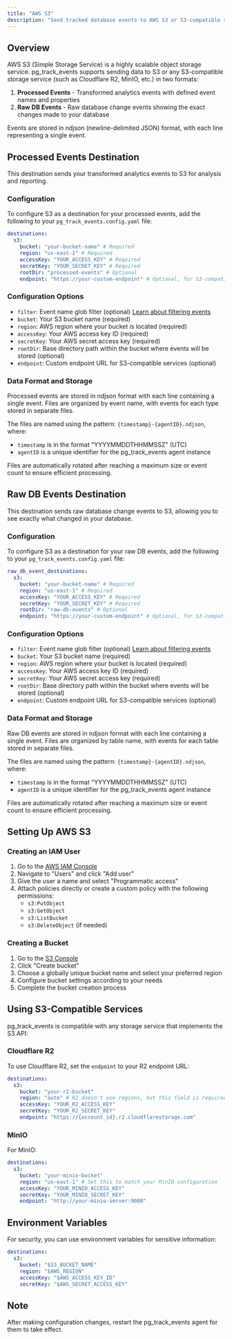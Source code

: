 ```yaml
---
title: "AWS S3"
description: "Send tracked database events to AWS S3 or S3-compatible storage for analytics and data warehousing"
---
```


## Overview

AWS S3 (Simple Storage Service) is a highly scalable object storage service. pg_track_events supports sending data to S3 or any S3-compatible storage service (such as Cloudflare R2, MinIO, etc.) in two formats:

1. **Processed Events** - Transformed analytics events with defined event names and properties
2. **Raw DB Events** - Raw database change events showing the exact changes made to your database

Events are stored in ndjson (newline-delimited JSON) format, with each line representing a single event.

## Processed Events Destination

This destination sends your transformed analytics events to S3 for analysis and reporting.

### Configuration

To configure S3 as a destination for your processed events, add the following to your `pg_track_events.config.yaml` file:

```yaml
destinations:
  s3:
    bucket: "your-bucket-name" # Required
    region: "us-east-1" # Required
    accessKey: "YOUR_ACCESS_KEY" # Required
    secretKey: "YOUR_SECRET_KEY" # Required
    rootDir: "processed-events" # Optional
    endpoint: "https://your-custom-endpoint" # Optional, for S3-compatible services
```

### Configuration Options

- `filter`: Event name glob filter (optional) [Learn about filtering events](/docs/destinations#destination-event-name-filters)
- `bucket`: Your S3 bucket name (required)
- `region`: AWS region where your bucket is located (required)
- `accessKey`: Your AWS access key ID (required)
- `secretKey`: Your AWS secret access key (required)
- `rootDir`: Base directory path within the bucket where events will be stored (optional)
- `endpoint`: Custom endpoint URL for S3-compatible services (optional)

### Data Format and Storage

Processed events are stored in ndjson format with each line containing a single event. Files are organized by event name, with events for each type stored in separate files.

The files are named using the pattern: `{timestamp}-{agentID}.ndjson`, where:
- `timestamp` is in the format "YYYYMMDDTHHMMSSZ" (UTC)
- `agentID` is a unique identifier for the pg_track_events agent instance

Files are automatically rotated after reaching a maximum size or event count to ensure efficient processing.

## Raw DB Events Destination

This destination sends raw database change events to S3, allowing you to see exactly what changed in your database.

### Configuration

To configure S3 as a destination for your raw DB events, add the following to your `pg_track_events.config.yaml` file:

```yaml
raw_db_event_destinations:
  s3:
    bucket: "your-bucket-name" # Required
    region: "us-east-1" # Required
    accessKey: "YOUR_ACCESS_KEY" # Required
    secretKey: "YOUR_SECRET_KEY" # Required
    rootDir: "raw-db-events" # Optional
    endpoint: "https://your-custom-endpoint" # Optional, for S3-compatible services
```

### Configuration Options

- `filter`: Event name glob filter (optional) [Learn about filtering events](/docs/destinations#destination-event-name-filters)
- `bucket`: Your S3 bucket name (required)
- `region`: AWS region where your bucket is located (required)
- `accessKey`: Your AWS access key ID (required)
- `secretKey`: Your AWS secret access key (required)
- `rootDir`: Base directory path within the bucket where events will be stored (optional)
- `endpoint`: Custom endpoint URL for S3-compatible services (optional)

### Data Format and Storage

Raw DB events are stored in ndjson format with each line containing a single event. Files are organized by table name, with events for each table stored in separate files.

The files are named using the pattern: `{timestamp}-{agentID}.ndjson`, where:
- `timestamp` is in the format "YYYYMMDDTHHMMSSZ" (UTC)
- `agentID` is a unique identifier for the pg_track_events agent instance

Files are automatically rotated after reaching a maximum size or event count to ensure efficient processing.

## Setting Up AWS S3

### Creating an IAM User

1. Go to the [AWS IAM Console](https://console.aws.amazon.com/iam/)
2. Navigate to "Users" and click "Add user"
3. Give the user a name and select "Programmatic access"
4. Attach policies directly or create a custom policy with the following permissions:
   - `s3:PutObject`
   - `s3:GetObject`
   - `s3:ListBucket`
   - `s3:DeleteObject` (if needed)

### Creating a Bucket

1. Go to the [S3 Console](https://console.aws.amazon.com/s3/)
2. Click "Create bucket"
3. Choose a globally unique bucket name and select your preferred region
4. Configure bucket settings according to your needs
5. Complete the bucket creation process

## Using S3-Compatible Services

pg_track_events is compatible with any storage service that implements the S3 API:

### Cloudflare R2

To use Cloudflare R2, set the `endpoint` to your R2 endpoint URL:

```yaml
destinations:
  s3:
    bucket: "your-r2-bucket"
    region: "auto" # R2 doesn't use regions, but this field is required
    accessKey: "YOUR_R2_ACCESS_KEY"
    secretKey: "YOUR_R2_SECRET_KEY"
    endpoint: "https://{account_id}.r2.cloudflarestorage.com"
```

### MinIO

For MinIO:

```yaml
destinations:
  s3:
    bucket: "your-minio-bucket"
    region: "us-east-1" # Set this to match your MinIO configuration
    accessKey: "YOUR_MINIO_ACCESS_KEY"
    secretKey: "YOUR_MINIO_SECRET_KEY"
    endpoint: "http://your-minio-server:9000"
```

## Environment Variables

For security, you can use environment variables for sensitive information:

```yaml
destinations:
  s3:
    bucket: "$S3_BUCKET_NAME"
    region: "$AWS_REGION"
    accessKey: "$AWS_ACCESS_KEY_ID"
    secretKey: "$AWS_SECRET_ACCESS_KEY"
```

## Note

After making configuration changes, restart the pg_track_events agent for them to take effect.